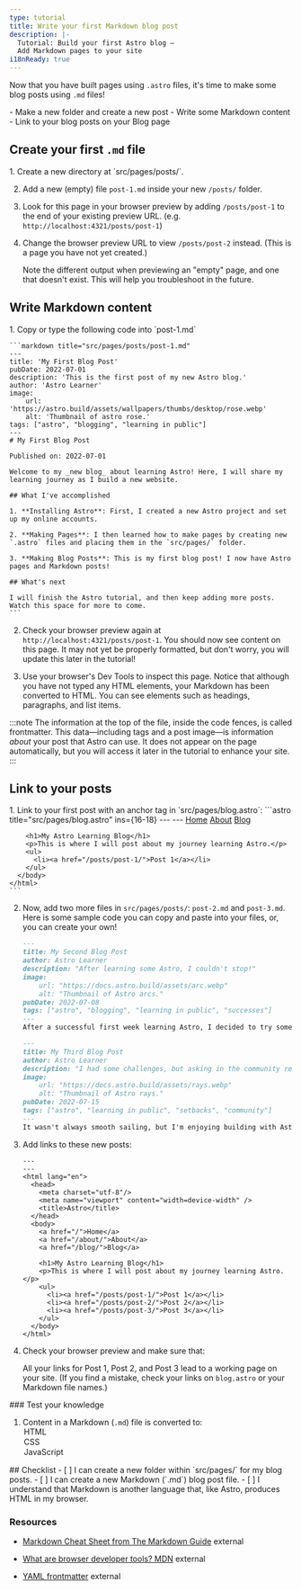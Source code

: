 ```yaml
---
type: tutorial
title: Write your first Markdown blog post
description: |-
  Tutorial: Build your first Astro blog —
  Add Markdown pages to your site
i18nReady: true
---
```


Now that you have built pages using `.astro` files, it's time to make some blog posts using `.md` files!

<PreCheck>
  - Make a new folder and create a new post
  - Write some Markdown content
  - Link to your blog posts on your Blog page
</PreCheck>

## Create your first `.md` file

<Steps>
1. Create a new directory at `src/pages/posts/`. 

2. Add a new (empty) file `post-1.md` inside your new `/posts/` folder.

3. Look for this page in your browser preview by adding `/posts/post-1` to the end of your existing preview URL. (e.g. `http://localhost:4321/posts/post-1`)

4. Change the browser preview URL to view `/posts/post-2` instead. (This is a page you have not yet created.) 

    Note the different output when previewing an "empty" page, and one that doesn't exist. This will help you troubleshoot in the future.
</Steps>

## Write Markdown content

<Steps>
1. Copy or type the following code into `post-1.md`

    ```markdown title="src/pages/posts/post-1.md"
    ---
    title: 'My First Blog Post'
    pubDate: 2022-07-01
    description: 'This is the first post of my new Astro blog.'
    author: 'Astro Learner'
    image:
        url: 'https://astro.build/assets/wallpapers/thumbs/desktop/rose.webp' 
        alt: 'Thumbnail of astro rose.'
    tags: ["astro", "blogging", "learning in public"]
    ---
    # My First Blog Post

    Published on: 2022-07-01

    Welcome to my _new blog_ about learning Astro! Here, I will share my learning journey as I build a new website.

    ## What I've accomplished

    1. **Installing Astro**: First, I created a new Astro project and set up my online accounts.

    2. **Making Pages**: I then learned how to make pages by creating new `.astro` files and placing them in the `src/pages/` folder.

    3. **Making Blog Posts**: This is my first blog post! I now have Astro pages and Markdown posts!

    ## What's next

    I will finish the Astro tutorial, and then keep adding more posts. Watch this space for more to come.
    ```

2. Check your browser preview again at `http://localhost:4321/posts/post-1`. You should now see content on this page. It may not yet be properly formatted, but don't worry, you will update this later in the tutorial!

3. Use your browser's Dev Tools to inspect this page. Notice that although you have not typed any HTML elements, your Markdown has been converted to HTML. You can see elements such as headings, paragraphs, and list items.
</Steps>

:::note
The information at the top of the file, inside the code fences, is called frontmatter. This data—including tags and a post image—is information *about* your post that Astro can use. It does not appear on the page automatically, but you will access it later in the tutorial to enhance your site. 
:::

## Link to your posts

<Steps>
1. Link to your first post with an anchor tag in `src/pages/blog.astro`:
    ```astro title="src/pages/blog.astro" ins={16-18}
    ---
    ---
    <html lang="en">
      <head>
        <meta charset="utf-8"/>
        <meta name="viewport" content="width=device-width" />
        <title>Astro</title>
      </head>
      <body>
        <a href="/">Home</a>
        <a href="/about/">About</a>
        <a href="/blog/">Blog</a>

        <h1>My Astro Learning Blog</h1>
        <p>This is where I will post about my journey learning Astro.</p>
        <ul>
          <li><a href="/posts/post-1/">Post 1</a></li>
        </ul>
      </body>
    </html>
    ```

2. Now, add two more files in `src/pages/posts/`: `post-2.md` and `post-3.md`. Here is some sample code you can copy and paste into your files, or, you can create your own!

    ```md title="src/pages/posts/post-2.md"
    ---
    title: My Second Blog Post
    author: Astro Learner
    description: "After learning some Astro, I couldn't stop!"
    image: 
        url: "https://docs.astro.build/assets/arc.webp"
        alt: "Thumbnail of Astro arcs."
    pubDate: 2022-07-08
    tags: ["astro", "blogging", "learning in public", "successes"]
    ---
    After a successful first week learning Astro, I decided to try some more. I wrote and imported a small component from memory!
    ```

    ```md title="src/pages/posts/post-3.md"
    ---
    title: My Third Blog Post
    author: Astro Learner
    description: "I had some challenges, but asking in the community really helped!"
    image: 
        url: "https://docs.astro.build/assets/rays.webp"
        alt: "Thumbnail of Astro rays."
    pubDate: 2022-07-15
    tags: ["astro", "learning in public", "setbacks", "community"]
    ---
    It wasn't always smooth sailing, but I'm enjoying building with Astro. And, the [Discord community](https://astro.build/chat) is really friendly and helpful!
    ```

3. Add links to these new posts:

    ```astro title="src/pages/blog.astro" ins={18-19}
    ---
    ---
    <html lang="en">
      <head>
        <meta charset="utf-8"/>
        <meta name="viewport" content="width=device-width" />
        <title>Astro</title>
      </head>
      <body>
        <a href="/">Home</a>
        <a href="/about/">About</a>
        <a href="/blog/">Blog</a>

        <h1>My Astro Learning Blog</h1>
        <p>This is where I will post about my journey learning Astro.</p>
        <ul>
          <li><a href="/posts/post-1/">Post 1</a></li>
          <li><a href="/posts/post-2/">Post 2</a></li>
          <li><a href="/posts/post-3/">Post 3</a></li>
        </ul>
      </body>
    </html>
    ```

4. Check your browser preview and make sure that:

    All your links for Post 1, Post 2, and Post 3 lead to a working page on your site. (If you find a mistake, check your links on `blog.astro` or your Markdown file names.)
</Steps>


<Box icon="question-mark">
### Test your knowledge

1. Content in a Markdown (`.md`) file is converted to:
    <MultipleChoice>
        <Option isCorrect>HTML</Option>
        <Option>CSS</Option>
        <Option>JavaScript</Option>
    </MultipleChoice>
</Box>

<Box icon="check-list">
## Checklist

<Checklist>
- [ ] I can create a new folder within `src/pages/` for my blog posts.
- [ ] I can create a new Markdown (`.md`) blog post file.
- [ ] I understand that Markdown is another language that, like Astro, produces HTML in my browser.
</Checklist>
</Box>

### Resources

- [Markdown Cheat Sheet from The Markdown Guide](https://www.markdownguide.org/cheat-sheet/)  <Badge>external</Badge>

- [What are browser developer tools? MDN](https://developer.mozilla.org/en-US/docs/Learn/Common_questions/What_are_browser_developer_tools)  <Badge>external</Badge>

- [YAML frontmatter](https://assemble.io/docs/YAML-front-matter.html)  <Badge>external</Badge>

